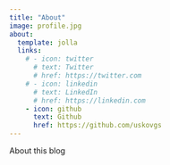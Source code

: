 ```yaml
---
title: "About"
image: profile.jpg
about:
  template: jolla
  links:
    # - icon: twitter
      # text: Twitter
      # href: https://twitter.com
    # - icon: linkedin
      # text: LinkedIn
      # href: https://linkedin.com
    - icon: github
      text: Github
      href: https://github.com/uskovgs
---
```


About this blog
